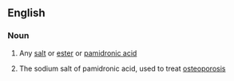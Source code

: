 ==English==

===Noun===
{{en-noun}}

#{{chemistry}} Any [[salt]] or [[ester]] or [[pamidronic acid]]
#{{medicine}} The sodium salt of pamidronic acid, used to treat [[osteoporosis]]